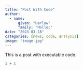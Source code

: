 ```yaml
---
title: "Post With Code"
author: 
  - name: 
      given: "Harlow"
      family: "Malloc"
date: "2023-03-18"
categories: [news, code, analysis]
image: "image.jpg"
---
```


This is a post with executable code.

```r
1 + 1
```
